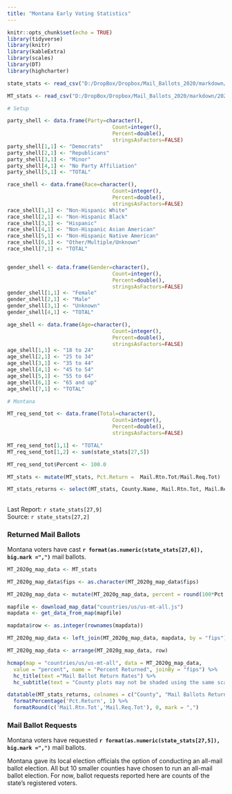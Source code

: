 ```yaml
---
title: "Montana Early Voting Statistics"
---
```

```r
knitr::opts_chunk$set(echo = TRUE)
library(tidyverse)
library(knitr)
library(kableExtra)
library(scales)
library(DT)
library(highcharter)

state_stats <- read_csv("D:/DropBox/Dropbox/Mail_Ballots_2020/markdown/2020G_Early_Vote.csv")

MT_stats <- read_csv("D:/DropBox/Dropbox/Mail_Ballots_2020/markdown/2020G_Early_Vote_MT.csv")

# Setup

party_shell <- data.frame(Party=character(),
                                  Count=integer(),
                                  Percent=double(),
                                  stringsAsFactors=FALSE)
party_shell[1,1] <- "Democrats"
party_shell[2,1] <- "Republicans"
party_shell[3,1] <- "Minor"
party_shell[4,1] <- "No Party Affiliation"
party_shell[5,1] <- "TOTAL"

race_shell <- data.frame(Race=character(),
                                  Count=integer(),
                                  Percent=double(),
                                  stringsAsFactors=FALSE)
race_shell[1,1] <- "Non-Hispanic White"
race_shell[2,1] <- "Non-Hispanic Black"
race_shell[3,1] <- "Hispanic"
race_shell[4,1] <- "Non-Hispanic Asian American"
race_shell[5,1] <- "Non-Hispanic Native American"
race_shell[6,1] <- "Other/Multiple/Unknown"
race_shell[7,1] <- "TOTAL"


gender_shell <- data.frame(Gender=character(),
                                  Count=integer(),
                                  Percent=double(),
                                  stringsAsFactors=FALSE)
gender_shell[1,1] <- "Female"
gender_shell[2,1] <- "Male"
gender_shell[3,1] <- "Unknown"
gender_shell[4,1] <- "TOTAL"

age_shell <- data.frame(Age=character(),
                                  Count=integer(),
                                  Percent=double(),
                                  stringsAsFactors=FALSE)
age_shell[1,1] <- "18 to 24"
age_shell[2,1] <- "25 to 34"
age_shell[3,1] <- "35 to 44"
age_shell[4,1] <- "45 to 54"
age_shell[5,1] <- "55 to 64"
age_shell[6,1] <- "65 and up"
age_shell[7,1] <- "TOTAL"

# Montana

MT_req_send_tot <- data.frame(Total=character(),
                                  Count=integer(),
                                  Percent=double(),
                                  stringsAsFactors=FALSE)

MT_req_send_tot[1,1] <- "TOTAL"
MT_req_send_tot[1,2] <- sum(state_stats[27,5]) 

MT_req_send_tot$Percent <- 100.0

MT_stats <- mutate(MT_stats, Pct.Return =  Mail.Rtn.Tot/Mail.Req.Tot)

MT_stats_returns <- select(MT_stats, County.Name, Mail.Rtn.Tot, Mail.Req.Tot, Pct.Return)

```
## {.tabset}
Last Report: `r state_stats[27,9]`  
Source:  `r state_stats[27,2]`

### Returned Mail Ballots

Montana voters have cast **`r format(as.numeric(state_stats[27,6]), big.mark =",")`** mail ballots.


``` r

MT_2020g_map_data <- MT_stats

MT_2020g_map_data$fips <- as.character(MT_2020g_map_data$fips)

MT_2020g_map_data <- mutate(MT_2020g_map_data, percent = round(100*Pct.Return, digits = 1))

mapfile <- download_map_data("countries/us/us-mt-all.js")
mapdata <- get_data_from_map(mapfile)

mapdata$row <- as.integer(rownames(mapdata))

MT_2020g_map_data <- left_join(MT_2020g_map_data, mapdata, by = "fips")

MT_2020g_map_data <- arrange(MT_2020g_map_data, row)

hcmap(map = "countries/us/us-mt-all", data = MT_2020g_map_data,
  value = "percent", name = "Percent Returned", joinBy = "fips") %>%
  hc_title(text ="Mail Ballot Return Rates") %>%
  hc_subtitle(text = "County plots may not be shaded using the same scale")
```

``` r
datatable(MT_stats_returns, colnames = c("County", "Mail Ballots Returned", "Mail Ballot Requests", "Percent Returned"), rownames = F) %>%
  formatPercentage('Pct.Return', 1) %>%
  formatRound(c('Mail.Rtn.Tot','Mail.Req.Tot'), 0, mark = ",")
```


### Mail Ballot Requests

Montana voters have requested **`r format(as.numeric(state_stats[27,5]), big.mark =",")`** mail ballots.

Montana gave its local election officials the option of conducting an all-mail ballot election. All but 10 smaller counties have chosen to run an all-mail ballot election. For now, ballot requests reported here are counts of the state's registered voters.
